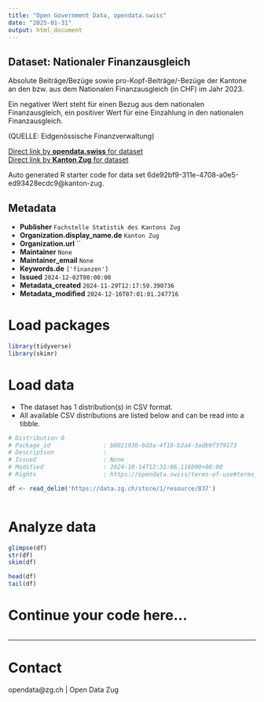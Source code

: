 ```yaml
---
title: "Open Government Data, opendata.swiss"
date: "2025-01-31"
output: html_document
---
```


## Dataset: Nationaler Finanzausgleich

Absolute Beiträge/Bezüge sowie pro-Kopf-Beiträge/-Bezüge der Kantone an den bzw. aus dem Nationalen Finanzausgleich (in CHF) im Jahr 2023.

Ein negativer Wert steht für einen Bezug aus dem nationalen Finanzausgleich, ein positiver Wert für eine Einzahlung in den nationalen  Finanzausgleich.

(QUELLE: Eidgenössische Finanzverwaltung)

[Direct link by **opendata.swiss** for dataset](https://opendata.swiss/de/dataset/nationaler-finanzausgleich)<br>
[Direct link by **Kanton Zug** for dataset](https://www.zg.ch/behoerden/gesundheitsdirektion/statistikfachstelle/themen/oeffentliche-finanzen/finanzausgleich)

Auto generated R starter code for data set 6de92bf9-311e-4708-a0e5-ed93428ecdc9@kanton-zug.

## Metadata

- **Publisher** `Fachstelle Statistik des Kantons Zug`
- **Organization.display_name.de** `Kanton Zug`
- **Organization.url** ``
- **Maintainer** `None`
- **Maintainer_email** `None`
- **Keywords.de** `['finanzen']`
- **Issued** `2024-12-02T00:00:00`
- **Metadata_created** `2024-11-29T12:17:59.390736`
- **Metadata_modified** `2024-12-16T07:01:01.247716`


# Load packages

```r

library(tidyverse)
library(skimr)

```

# Load data

-   The dataset has 1 distribution(s) in CSV format.
-   All available CSV distributions are listed below and can be read into a tibble.

```r

# Distribution 0
# Package_id               : b002193b-bd3a-4f18-b3a4-3adb9f379173
# Description              : 
# Issued                   : None
# Modified                 : 2024-10-14T12:31:06.116000+00:00
# Rights                   : https://opendata.swiss/terms-of-use#terms_by

df <- read_delim('https://data.zg.ch/store/1/resource/837')



```

# Analyze data

```r

glimpse(df)
str(df)
skim(df)

head(df)
tail(df)

```

# Continue your code here...

```r

```

------------------------------------------------------------------------

# Contact

opendata@zg.ch | Open Data Zug
